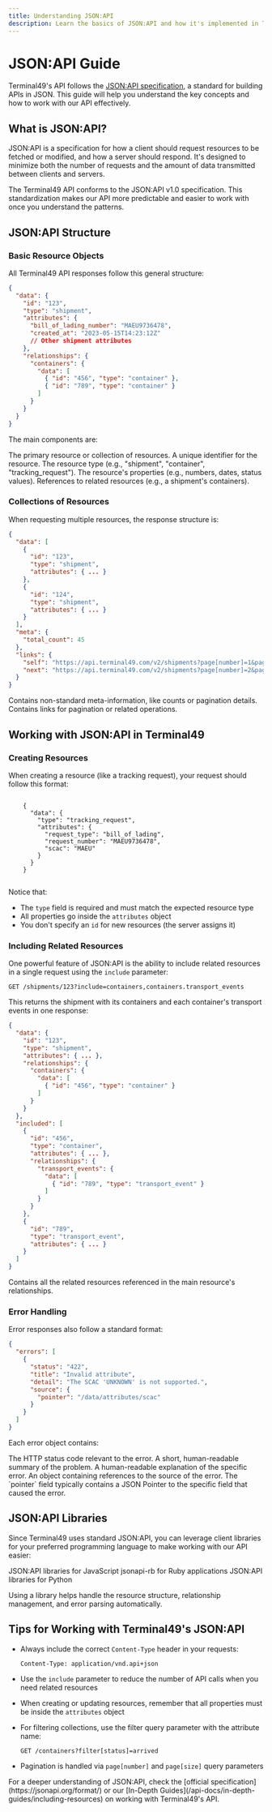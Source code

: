 ```yaml
---
title: Understanding JSON:API
description: Learn the basics of JSON:API and how it's implemented in Terminal49's API.
---
```


# JSON:API Guide

Terminal49's API follows the [JSON:API specification](https://jsonapi.org/), a standard for building APIs in JSON. This guide will help you understand the key concepts and how to work with our API effectively.

## What is JSON:API?

JSON:API is a specification for how a client should request resources to be fetched or modified, and how a server should respond. It's designed to minimize both the number of requests and the amount of data transmitted between clients and servers.

<Note>
  The Terminal49 API conforms to the JSON:API v1.0 specification. This standardization makes our API more predictable and easier to work with once you understand the patterns.
</Note>

## JSON:API Structure

### Basic Resource Objects

All Terminal49 API responses follow this general structure:

```json
{
  "data": {
    "id": "123",
    "type": "shipment",
    "attributes": {
      "bill_of_lading_number": "MAEU9736478",
      "created_at": "2023-05-15T14:23:12Z"
      // Other shipment attributes
    },
    "relationships": {
      "containers": {
        "data": [
          { "id": "456", "type": "container" },
          { "id": "789", "type": "container" }
        ]
      }
    }
  }
}
```

The main components are:

<ResponseField name="data" type="object">
  The primary resource or collection of resources.
</ResponseField>

<ResponseField name="id" type="string">
  A unique identifier for the resource.
</ResponseField>

<ResponseField name="type" type="string">
  The resource type (e.g., "shipment", "container", "tracking_request").
</ResponseField>

<ResponseField name="attributes" type="object">
  The resource's properties (e.g., numbers, dates, status values).
</ResponseField>

<ResponseField name="relationships" type="object">
  References to related resources (e.g., a shipment's containers).
</ResponseField>

### Collections of Resources

When requesting multiple resources, the response structure is:

```json
{
  "data": [
    {
      "id": "123",
      "type": "shipment",
      "attributes": { ... }
    },
    {
      "id": "124",
      "type": "shipment",
      "attributes": { ... }
    }
  ],
  "meta": {
    "total_count": 45
  },
  "links": {
    "self": "https://api.terminal49.com/v2/shipments?page[number]=1&page[size]=2",
    "next": "https://api.terminal49.com/v2/shipments?page[number]=2&page[size]=2"
  }
}
```

<ResponseField name="meta" type="object">
  Contains non-standard meta-information, like counts or pagination details.
</ResponseField>

<ResponseField name="links" type="object">
  Contains links for pagination or related operations.
</ResponseField>

## Working with JSON:API in Terminal49

### Creating Resources

When creating a resource (like a tracking request), your request should follow this format:

<CodeGroup>
  <Code title="Request" lang="json">
    {
      "data": {
        "type": "tracking_request",
        "attributes": {
          "request_type": "bill_of_lading",
          "request_number": "MAEU9736478",
          "scac": "MAEU"
        }
      }
    }
  </Code>
</CodeGroup>

Notice that:
- The `type` field is required and must match the expected resource type
- All properties go inside the `attributes` object
- You don't specify an `id` for new resources (the server assigns it)

### Including Related Resources

One powerful feature of JSON:API is the ability to include related resources in a single request using the `include` parameter:

```
GET /shipments/123?include=containers,containers.transport_events
```

This returns the shipment with its containers and each container's transport events in one response:

```json
{
  "data": {
    "id": "123",
    "type": "shipment",
    "attributes": { ... },
    "relationships": {
      "containers": {
        "data": [
          { "id": "456", "type": "container" }
        ]
      }
    }
  },
  "included": [
    {
      "id": "456",
      "type": "container",
      "attributes": { ... },
      "relationships": {
        "transport_events": {
          "data": [
            { "id": "789", "type": "transport_event" }
          ]
        }
      }
    },
    {
      "id": "789",
      "type": "transport_event",
      "attributes": { ... }
    }
  ]
}
```

<ResponseField name="included" type="array">
  Contains all the related resources referenced in the main resource's relationships.
</ResponseField>

### Error Handling

Error responses also follow a standard format:

```json
{
  "errors": [
    {
      "status": "422",
      "title": "Invalid attribute",
      "detail": "The SCAC 'UNKNOWN' is not supported.",
      "source": {
        "pointer": "/data/attributes/scac"
      }
    }
  ]
}
```

Each error object contains:

<ResponseField name="status" type="string">
  The HTTP status code relevant to the error.
</ResponseField>

<ResponseField name="title" type="string">
  A short, human-readable summary of the problem.
</ResponseField>

<ResponseField name="detail" type="string">
  A human-readable explanation of the specific error.
</ResponseField>

<ResponseField name="source" type="object">
  An object containing references to the source of the error. The `pointer` field typically contains a JSON Pointer to the specific field that caused the error.
</ResponseField>

## JSON:API Libraries

Since Terminal49 uses standard JSON:API, you can leverage client libraries for your preferred programming language to make working with our API easier:

<CardGroup cols={3}>
  <Card title="JavaScript" icon="js" href="https://github.com/json-api/json-api">
    JSON:API libraries for JavaScript
  </Card>
  <Card title="Ruby" icon="gem" href="https://github.com/jsonapi-rb/jsonapi-rb">
    jsonapi-rb for Ruby applications
  </Card>
  <Card title="Python" icon="python" href="https://github.com/django-json-api/django-rest-framework-json-api">
    JSON:API libraries for Python
  </Card>
</CardGroup>

Using a library helps handle the resource structure, relationship management, and error parsing automatically.

## Tips for Working with Terminal49's JSON:API

- Always include the correct `Content-Type` header in your requests:
  ```
  Content-Type: application/vnd.api+json
  ```

- Use the `include` parameter to reduce the number of API calls when you need related resources

- When creating or updating resources, remember that all properties must be inside the `attributes` object

- For filtering collections, use the filter query parameter with the attribute name:
  ```
  GET /containers?filter[status]=arrived
  ```

- Pagination is handled via `page[number]` and `page[size]` query parameters

<Note>
  For a deeper understanding of JSON:API, check the [official specification](https://jsonapi.org/format/) or our [In-Depth Guides](/api-docs/in-depth-guides/including-resources) on working with Terminal49's API.
</Note>
